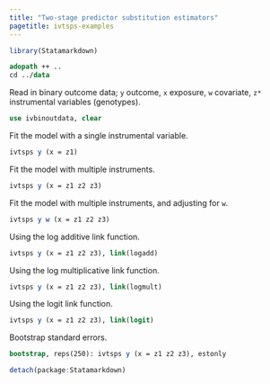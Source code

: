 ```yaml
---
title: "Two-stage predictor substitution estimators"
pagetitle: ivtsps-examples
---
```


```r
library(Statamarkdown)
```

```stata
adopath ++ ..
cd ../data
```

Read in binary outcome data; `y` outcome, `x` exposure, `w` covariate, `z*` instrumental variables (genotypes).
```stata
use ivbinoutdata, clear
```

Fit the model with a single instrumental variable.
```stata
ivtsps y (x = z1)
```

Fit the model with multiple instruments.
```stata
ivtsps y (x = z1 z2 z3)
```

Fit the model with multiple instruments, and adjusting for `w`.
```stata
ivtsps y w (x = z1 z2 z3)
```

Using the log additive link function.
```stata
ivtsps y (x = z1 z2 z3), link(logadd)
```

Using the log multiplicative link function.
```stata
ivtsps y (x = z1 z2 z3), link(logmult)
```

Using the logit link function.
```stata
ivtsps y (x = z1 z2 z3), link(logit)
```

Bootstrap standard errors.
```stata
bootstrap, reps(250): ivtsps y (x = z1 z2 z3), estonly
```

```r
detach(package:Statamarkdown)
```
